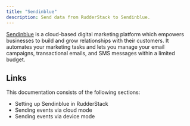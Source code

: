 ```yaml
---
title: "Sendinblue"
description: Send data from RudderStack to Sendinblue.
---
```


[Sendinblue](https://www.sendinblue.com/) is a cloud-based digital marketing platform which empowers businesses to build and grow relationships with their customers. It automates your marketing tasks and lets you manage your email campaigns, transactional emails, and SMS messages within a limited budget.

## Links

This documentation consists of the following sections:

- <Link to="/destinations/streaming-destinations/sendinblue/setting-up-sendinblue/">Setting up Sendinblue in RudderStack</Link>
- <Link to="/destinations/streaming-destinations/sendinblue/sendinblue-cloud-mode/">Sending events via cloud mode</Link>
- <Link to="/destinations/streaming-destinations/sendinblue/sendinblue-device-mode/">Sending events via device mode</Link>